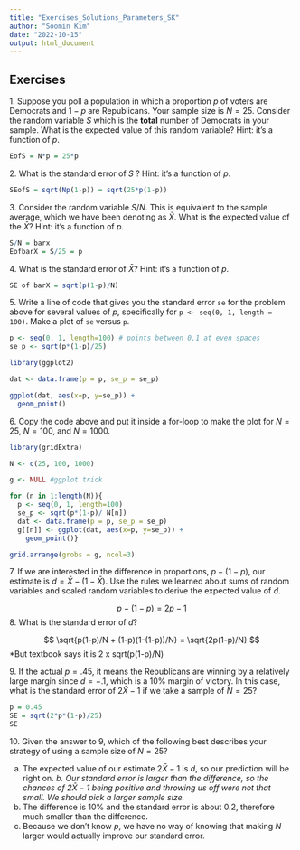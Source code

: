 ```yaml
---
title: "Exercises_Solutions_Parameters_SK"
author: "Soomin Kim"
date: "2022-10-15"
output: html_document
---
```



## Exercises

1\. Suppose you poll a population in which a proportion $p$ of voters are Democrats and $1-p$ are Republicans. Your sample size is $N=25$. Consider the random variable $S$ which is the **total** number of Democrats in your sample. What is the expected value of this random variable? Hint: it's a function of $p$.

```r
EofS = N*p = 25*p
```


2\. What is the standard error of $S$ ? Hint: it's a function of $p$.

```r
SEofS = sqrt(Np(1-p)) = sqrt(25*p(1-p))
```


3\. Consider the random variable $S/N$. This is equivalent to the sample average, which we have been denoting as $\bar{X}$. What is the expected value of the $\bar{X}$? Hint: it's a function of $p$.

```r
S/N = barx
EofbarX = S/25 = p
```


4\. What is the standard error of $\bar{X}$? Hint: it's a function of $p$.

```r
SE of barX = sqrt(p(1-p)/N)
```


5\. Write a line of code that gives you the standard error `se` for the problem above for several values of $p$, specifically for `p <- seq(0, 1, length = 100)`. Make a plot of `se` versus `p`.

```r
p <- seq(0, 1, length=100) # points between 0,1 at even spaces
se_p <- sqrt(p*(1-p)/25)

library(ggplot2)

dat <- data.frame(p = p, se_p = se_p)

ggplot(dat, aes(x=p, y=se_p)) +
  geom_point()
```

6\. Copy the code above and put it inside a for-loop to make the plot for $N=25$, $N=100$, and $N=1000$.

```r
library(gridExtra)

N <- c(25, 100, 1000)

g <- NULL #ggplot trick

for (n in 1:length(N)){
  p <- seq(0, 1, length=100) 
  se_p <- sqrt(p*(1-p)/ N[n])
  dat <- data.frame(p = p, se_p = se_p)
  g[[n]] <- ggplot(dat, aes(x=p, y=se_p)) +
    geom_point()}

grid.arrange(grobs = g, ncol=3)
```


7\. If we are interested in the difference in proportions, $p - (1-p)$, our estimate is $d = \bar{X} - (1-\bar{X})$. Use the rules we learned about sums of random variables and scaled random variables to derive the expected value of $d$.

$$p - (1-p) = 2p - 1$$
8\. What is the standard error of $d$?

$$
\sqrt{p(1-p)/N + (1-p)(1-(1-p))/N}
=
\sqrt{2p(1-p)/N}
$$
*But textbook says it is 2 x sqrt(p(1-p)/N)

9\. If the actual $p=.45$, it means the Republicans are winning by a relatively large margin since $d= -.1$, which is a 10% margin of victory. In this case, what is the standard error of $2\hat{X}-1$ if we take a sample of $N=25$?

```r
p = 0.45
SE = sqrt(2*p*(1-p)/25)
SE
```

10\. Given the answer to 9, which of the following best describes your strategy of using a sample size of $N=25$?

a.  The expected value of our estimate $2\bar{X}-1$ is $d$, so our prediction will be right on.
*b.  Our standard error is larger than the difference, so the chances of $2\bar{X}-1$ being positive and throwing us off were not that small. We should pick a larger sample size.*
c.  The difference is 10% and the standard error is about 0.2, therefore much smaller than the difference.
d.  Because we don't know $p$, we have no way of knowing that making $N$ larger would actually improve our standard error.
